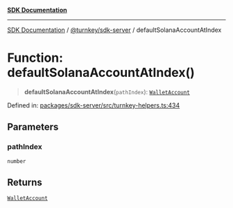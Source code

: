 [**SDK Documentation**](../../../README.mdx)

***

[SDK Documentation](../../../packages.mdx) / [@turnkey/sdk-server](../README.mdx) / defaultSolanaAccountAtIndex

# Function: defaultSolanaAccountAtIndex()

> **defaultSolanaAccountAtIndex**(`pathIndex`): [`WalletAccount`](../interfaces/WalletAccount.mdx)

Defined in: [packages/sdk-server/src/turnkey-helpers.ts:434](https://github.com/tkhq/sdk/blob/e1b1a69bdd608320aaf03cc2dbbf68dc0c52b28d/packages/sdk-server/src/turnkey-helpers.ts#L434)

## Parameters

### pathIndex

`number`

## Returns

[`WalletAccount`](../interfaces/WalletAccount.mdx)
